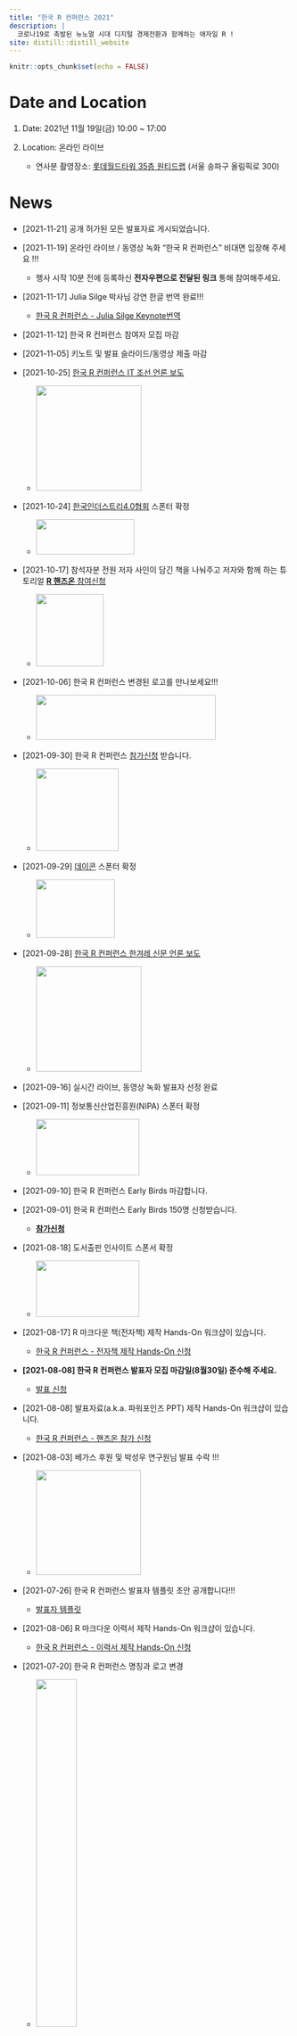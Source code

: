 ```yaml
---
title: "한국 R 컨퍼런스 2021"
description: |
  코로나19로 촉발된 뉴노멀 시대 디지털 경제전환과 함께하는 애자일 R !  
site: distill::distill_website
---
```


```r
knitr::opts_chunk$set(echo = FALSE)

```

# Date and Location

1.  Date: 2021년 11월 19일(금) 10:00 \~ 17:00

2.  Location: 온라인 라이브

    -   연사분 촬영장소: [롯데월드타워 35층 원티드랩](https://www.lwt.co.kr/en/main/main.do) (서울 송파구 올림픽로 300)

# News

-   [2021-11-21] 공개 허가된 모든 발표자료 게시되었습니다.

-   [2021-11-19] 온라인 라이브 / 동영상 녹화 "한국 R 컨퍼런스" 비대면 입장해 주세요 !!!

    -   행사 시작 10분 전에 등록하신 **전자우편으로 전달된 링크** 통해 참여해주세요.

-   [2021-11-17] Julia Silge 박사님 강연 한글 번역 완료!!!

    -   [한국 R 컨퍼런스 - Julia Silge Keynote번역](https://statkclee.github.io/deep-learning/rconf-keynote.html)

-   [2021-11-12] 한국 R 컨퍼런스 참여자 모집 마감

-   [2021-11-05] 키노트 및 발표 슬라이드/동영상 제출 마감

-   [2021-10-25] [한국 R 컨퍼런스 IT 조선 언론 보도](http://it.chosun.com/m/svc/article.html?contid=2021102401022)

    -   ![](fig/it_chosun_logo.png){width="189"}

-   [2021-10-24] [한국인더스트리4.0협회](http://www.intreeforum.org/) 스폰터 확정

    -   [![](fig/intree_logo.jpg){width="176" height="63"}](http://www.intreeforum.org/)

-   [2021-10-17] 참석자분 전원 저자 사인이 담긴 책을 나눠주고 저자와 함께 하는 튜토리얼 [**R 핸즈온** 참여신청](https://festa.io/events/1863)

    -   ![](fig/r-handson.jpg){width="121" height="130"}

-   [2021-10-06] 한국 R 컨퍼런스 변경된 로고를 만나보세요!!!

    -   ![](fig/koRea_logo.png){width="322" height="81"}

-   [2021-09-30] 한국 R 컨퍼런스 [참가신청](registration.html) 받습니다.

    -   [![](fig/btn.png){width="148"}](https://www.wanted.co.kr/events/r_conference)

-   [2021-09-29] [데이콘](https://dacon.io/) 스폰터 확정

    -   ![](fig/dacon-logo.png){width="141" height="105"}

-   [2021-09-28] [한국 R 컨퍼런스 한겨레 신문 언론 보도](https://www.hani.co.kr/arti/science/science_general/1012214.html)

    -   ![](fig/hani-rconf.jpg){width="189"}

-   [2021-09-16] 실시간 라이브, 동영상 녹화 발표자 선정 완료

-   [2021-09-11] 정보통신산업진흥원(NIPA) 스폰터 확정

    -   ![](fig/nipa_logo.jpg){width="185" height="101"}

-   [2021-09-10] 한국 R 컨퍼런스 Early Birds 마감합니다.

-   [2021-09-01] 한국 R 컨퍼런스 Early Birds 150명 신청받습니다.

    -   [**참가신청**](https://www.wanted.co.kr/events/r_conference)

-   [2021-08-18] 도서출판 인사이트 스폰서 확정

    -   ![](fig/insight_logo.jpg){width="185" height="101"}

-   [2021-08-17] R 마크다운 책(전자책) 제작 Hands-On 워크샵이 있습니다.

    -   [한국 R 컨퍼런스 - 전자책 제작 Hands-On 신청](https://festa.io/events/1726)

-   **[2021-08-08] 한국 R 컨퍼런스 발표자 모집 마감일(8월30일) 준수해 주세요.**

    -   [발표 신청](https://victorlee5.typeform.com/to/EJK7aEva)

-   [2021-08-08] 발표자료(a.k.a. 파워포인즈 PPT) 제작 Hands-On 워크샵이 있습니다.

    -   [한국 R 컨퍼런스 - 핸즈온 참가 신청](https://festa.io/events/1726)

-   [2021-08-03] 베가스 후원 및 박성우 연구원님 발표 수락 !!!

    -   ![](fig/begas_logo.png){width="188"}

-   [2021-07-26] 한국 R 컨퍼런스 발표자 템플릿 초안 공개합니다!!!

    -   [발표자 템플릿](https://github.com/tidyverse-korea/templates)

-   [2021-08-06] R 마크다운 이력서 제작 Hands-On 워크샵이 있습니다.

    -   [한국 R 컨퍼런스 - 이력서 제작 Hands-On 신청](https://festa.io/events/1707)

-   [2021-07-20] 한국 R 컨퍼런스 명칭과 로고 변경

    -   ![](fig/koRea_logo.png){width="40%"}

-   [2021-07-16] R Consortium 후원 확정

    -   [![](fig/R_Consortium-logo-horizontal-color.png){width="36%"}](https://www.r-consortium.org/)

-   [2021-07-15] useR! 2021 Korea 컨퍼런스 발표자 모집 시작합니다.

    -   [발표 신청](https://victorlee5.typeform.com/to/EJK7aEva)

-   [2021-07-23] R 마크다운 명함 제작 Hands-On 워크샵이 있습니다.

    -   [useR! 2021 Korea - 명함제작 신청](https://festa.io/events/1679)

-   [2021-07-10] "R 사용자회" 행동 규범(Code of Conduct) 함께 작성했습니다.

-   [2021-07-09] R 컨퍼런스 포스터 제작 Hands-On 워크샵이 있습니다.

    -   [useR! 2021 Korea - R 컨퍼런스 포스터 제작 Hands-On 신청](https://festa.io/events/1666)

-   [2021-07-07] 데이터야놀자 커뮤니티가 함께 합니다.

    -   ![](fig/datayanolja_logo.png){width="282"}

-   [2021-07-04] 유충현 Keynote 발표 수락 !!!

    -   ![](fig/choonghyun_ryu.png){width="98" height="92"}

-   [2021-07-02] `useR 2021 Korea` 웹사이트 Hands-on 코딩 !!!

    -   [festa 이벤트](https://festa.io/events/1653)

-   [2021-07-01] `Julia Silge` Keynote 발표 수락 !!!

    -   ![](fig/julia_silge.jpg){width="98" height="92"}

-   [2021-06-30] `useR 2021 Korea` 컨퍼런스 포스터 초안 준비

    -   [`poster` 브랜치](https://github.com/tidyverse-korea/rconf/tree/poster)

-   [2021-06-22] 제이펍 스폰서

    -   ![](fig/jpub-logo.jpeg){width="159" height="85"}

-   [2021-06-20] `useR 2021 Korea` 로고 제작:

    -   ![](fig/useR_Korea.png){width="119" height="117"}

-   [2021-06-19] `useR 2021 Korea` 장소 섭외 중 (Open UP 등)

-   [2021-06-15] R 컨퍼런스 명칭 확정: `useR 2021 Korea`

-   [2021-06-10] R 컨퍼런스 일시 확정: 11월 19일
